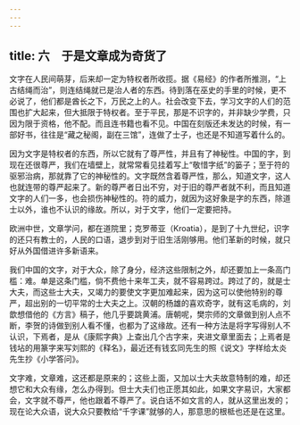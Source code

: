 ```yaml
---
---
---
```

title: 六　于是文章成为奇货了
---



文字在人民间萌芽，后来却一定为特权者所收揽。据《易经》的作者所推测，“上古结绳而治”，则连结绳就已是治人者的东西。待到落在巫史的手里的时候，更不必说了，他们都是酋长之下，万民之上的人。社会改变下去，学习文字的人们的范围也扩大起来，但大抵限于特权者。至于平民，那是不识字的，并非缺少学费，只因为限于资格，他不配。而且连书籍也看不见。中国在刻版还未发达的时候，有一部好书，往往是“藏之秘阁，副在三馆”，连做了士子，也还是不知道写着什么的。

因为文字是特权者的东西，所以它就有了尊严性，并且有了神秘性。中国的字，到现在还很尊严，我们在墙壁上，就常常看见挂着写上“敬惜字纸”的篓子；至于符的驱邪治病，那就靠了它的神秘性的。文字既然含着尊严性，那么，知道文字，这人也就连带的尊严起来了。新的尊严者日出不穷，对于旧的尊严者就不利，而且知道文字的人们一多，也会损伤神秘性的。符的威力，就因为这好象是字的东西，除道士以外，谁也不认识的缘故。所以，对于文字，他们一定要把持。

欧洲中世，文章学问，都在道院里；克罗蒂亚（Kroatia），是到了十九世纪，识字的还只有教士的，人民的口语，退步到对于旧生活刚够用。他们革新的时候，就只好从外国借进许多新语来。

我们中国的文字，对于大众，除了身分，经济这些限制之外，却还要加上一条高门槛：难。单是这条门槛，倘不费他十来年工夫，就不容易跨过。跨过了的，就是士大夫，而这些士大夫，又竭力的要使文字更加难起来，因为这可以使他特别的尊严，超出别的一切平常的士大夫之上。汉朝的杨雄的喜欢奇字，就有这毛病的，刘歆想借他的《方言》稿子，他几乎要跳黄浦。唐朝呢，樊宗师的文章做到别人点不断，李贺的诗做到别人看不懂，也都为了这缘故。还有一种方法是将字写得别人不认识，下焉者，是从《康熙字典》上查出几个古字来，夹进文章里面去；上焉者是钱坫的用篆字来写刘熙的《释名》，最近还有钱玄同先生的照《说文》字样给太炎先生抄《小学答问》。

文字难，文章难，这还都是原来的；这些上面，又加以士大夫故意特制的难，却还想它和大众有缘，怎么办得到。但士大夫们也正愿其如此，如果文字易识，大家都会，文字就不尊严，他也跟着不尊严了。说白话不如文言的人，就从这里出发的；现在论大众语，说大众只要教给“千字课”就够的人，那意思的根柢也还是在这里。
